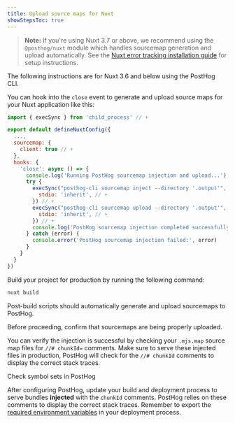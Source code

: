 ```yaml
---
title: Upload source maps for Nuxt
showStepsToc: true
---
```



> **Note:** If you're using Nuxt 3.7 or above, we recommend using the `@posthog/nuxt` module which handles sourcemap generation and upload automatically. See the [Nuxt error tracking installation guide](/docs/error-tracking/installation/nuxt) for setup instructions.

The following instructions are for Nuxt 3.6 and below using the PostHog CLI.

<Steps>
<Step title="Install the PostHog CLI" badge="required">
<CLIDownload />
</Step>
<Step title="Authenticate the PostHog CLI" badge="required">
<CLIAuthenticate />
</Step>
<Step title="Generate sourcemaps during build" badge="required">

You can hook into the `close` event to generate and upload source maps for your Nuxt application like this:

```js file=nuxt.config.js
import { execSync } from 'child_process' // +

export default defineNuxtConfig({
  ...,
  sourcemap: {
    client: true // +
  },
  hooks: {
    'close': async () => {
      console.log('Running PostHog sourcemap injection and upload...')
      try {
        execSync("posthog-cli sourcemap inject --directory '.output'", { // +
          stdio: 'inherit', // +
        }) // +
        execSync("posthog-cli sourcemap upload --directory '.output'", { // +
          stdio: 'inherit', // +
        }) // + 
        console.log('PostHog sourcemap injection completed successfully') 
      } catch (error) {
        console.error('PostHog sourcemap injection failed:', error)
      }
    }
  }
})
```

</Step>
<Step title="Build your project for production" badge="required">

Build your project for production by running the following command:
```bash
nuxt build
```

Post-build scripts should automatically generate and upload sourcemaps to PostHog.

</Step>

<Step checkpoint title="Verify source map upload" subtitle="Confirm sourcemaps are being properly uploaded">

Before proceeding, confirm that sourcemaps are being properly uploaded.

You can verify the injection is successful by checking your `.mjs.map` source map files for `//# chunkId=` comments. Make sure to serve these injected files in production, PostHog will check for the `//# chunkId` comments to display the correct stack traces.

<CallToAction type="secondary" className="my-2" size="sm" to="https://app.posthog.com/settings/project-error-tracking#error-tracking-symbol-sets" external={true}>
    Check symbol sets in PostHog
</CallToAction>

</Step>

<Step title="Next steps" >

After configuring PostHog, update your build and deployment process to serve bundles **injected** with the `chunkId` comments. PostHog relies on these comments to display the correct stack traces. Remember to export the [required environment variables](#authenticating-the-posthog-cli) in your deployment process.

</Step>
</Steps>
